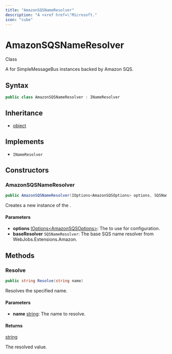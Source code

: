 ```yaml
---
title: "AmazonSQSNameResolver"
description: "A <xref href=\"Microsoft."
icon: "cube"
---
```


# AmazonSQSNameResolver

<Badge variant="outline">Class</Badge>

A <xref href="Microsoft.Azure.WebJobs.INameResolver" data-throw-if-not-resolved="false"></xref> for SimpleMessageBus instances backed by Amazon SQS.

## Syntax

```csharp
public class AmazonSQSNameResolver : INameResolver
```

## Inheritance

- [object](https://learn.microsoft.com/dotnet/api/system.object)

## Implements

- `INameResolver`

## Constructors

### AmazonSQSNameResolver

```csharp
public AmazonSQSNameResolver(IOptions<AmazonSQSOptions> options, SQSNameResolver baseResolver)
```

Creates a new instance of the <xref href="CloudNimble.SimpleMessageBus.Dispatch.AmazonSQSNameResolver" data-throw-if-not-resolved="false"></xref>.

#### Parameters

- **options** [IOptions&lt;AmazonSQSOptions&gt;](https://learn.microsoft.com/dotnet/api/microsoft.extensions.options.ioptions-1): The <xref href="CloudNimble.SimpleMessageBus.Amazon.Core.AmazonSQSOptions" data-throw-if-not-resolved="false"></xref> to use for configuration.
- **baseResolver** ``SQSNameResolver``: The base SQS name resolver from WebJobs.Extensions.Amazon.


## Methods

### Resolve

```csharp
public string Resolve(string name)
```

Resolves the specified name.

#### Parameters

- **name** [string](https://learn.microsoft.com/dotnet/api/system.string): The name to resolve.

#### Returns

[string](https://learn.microsoft.com/dotnet/api/system.string)

The resolved value.


